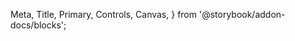   Meta,
  Title,
  Primary,
  Controls,
  Canvas,
} from '@storybook/addon-docs/blocks';

<Meta of={HansIconStories} />

<Title />

The **Icon** component dynamically renders any icon from the [React Icons](https://react-icons.github.io/react-icons/) library using only the icon name.
It allows consuming projects (React, Angular, etc.) to use icons **without directly importing** `react-icons`, acting as a middleware for consistent usage across frameworks.

## 🚀 Usage

To use the component you need to import it and include it in your React app.
Make sure you have already set up the [Hans UI Design Library](/docs/getting-started--docs) in your project.

```tsx
import { HansIcon } from 'hans-ui-design-lib';

export const Example = () => <HansIcon name="FaHome" size="medium" />;
```

Here is a basic example:

<Primary />

## Properties

The component accepts the following properties:

<Controls />

## Sizes

Listed below are the possible sizes of the component:

<Canvas of={HansIconStories.Sizes} />

## Multiple Libraries

You can import icons for all react-icons libraries, such as:

- Fa => Font Awesome
- Md => Material Design
- Bi => BoxIcons
- Ai => Ant Design
- Bs => Bootstrap
- Io => Ionicons
- Ri => Remix
- Hi => Heroicons
- Pi => Phosphor
- Tb => Tabler
- Lu => Lucide

<Canvas of={HansIconStories.MultipleIcons} />
